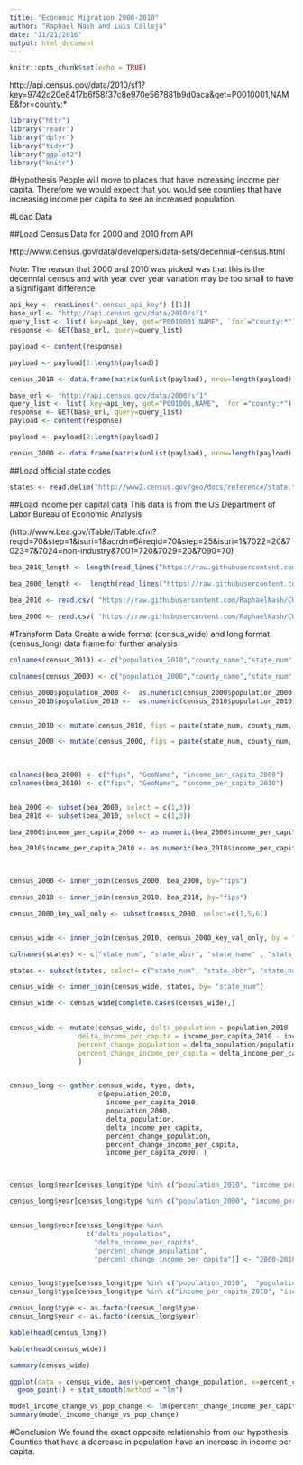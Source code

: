 ```yaml
---
title: "Economic Migration 2000-2010"
author: "Raphael Nash and Luis Calleja"
date: "11/21/2016"
output: html_document
---
```


```r
knitr::opts_chunk$set(echo = TRUE)
```
http://api.census.gov/data/2010/sf1?key=9742d20e8417b6f58f37c8e970e567881b9d0aca&get=P0010001,NAME&for=county:*


```r
library("httr")
library("readr")
library("dplyr")
library("tidyr")
library("ggplot2")
library("knitr")
```

#Hypothesis
People will move to places that have increasing income per capita.  Therefore we would expect that you would see counties that have increasing income per capita to see an increased population.  

#Load Data

##Load Census Data for 2000 and 2010 from API

http://www.census.gov/data/developers/data-sets/decennial-census.html

Note:  The reason that 2000 and 2010 was picked was that this is the decennial census and with year over year variation may be too small to have a signifigant difference

```r
api_key <- readLines(".census_api_key") [[1]]
base_url <- "http://api.census.gov/data/2010/sf1"
query_list <- list( key=api_key, get="P0010001,NAME", `for`="county:*")
response <- GET(base_url, query=query_list)

payload <- content(response)

payload <- payload[2:length(payload)]

census_2010 <- data.frame(matrix(unlist(payload), nrow=length(payload), byrow=T,), stringsAsFactors = FALSE)

base_url <- "http://api.census.gov/data/2000/sf1"
query_list <- list( key=api_key, get="P001001,NAME", `for`="county:*")
response <- GET(base_url, query=query_list)
payload <- content(response)

payload <- payload[2:length(payload)]

census_2000 <- data.frame(matrix(unlist(payload), nrow=length(payload), byrow=T), stringsAsFactors = FALSE)
```

##Load official state codes
```r
states <- read.delim("http://www2.census.gov/geo/docs/reference/state.txt", header = TRUE, sep = "|", colClasses=rep("character",4))
```

##Load income per capital data 
This data is from the US Department of Labor Bureau of Economic Analysis

(http://www.bea.gov/iTable/iTable.cfm?reqid=70&step=1&isuri=1&acrdn=6#reqid=70&step=25&isuri=1&7022=20&7023=7&7024=non-industry&7001=720&7029=20&7090=70)

```r

bea_2010_length <- length(read_lines("https://raw.githubusercontent.com/RaphaelNash/CUNY-DATA-607-Final-Project/master/bea_income_per_capita/ipc_2010.csv"))
                          
bea_2000_length <-  length(read_lines("https://raw.githubusercontent.com/RaphaelNash/CUNY-DATA-607-Final-Project/master/bea_income_per_capita/ipc_2000.csv"))

bea_2010 <- read.csv( "https://raw.githubusercontent.com/RaphaelNash/CUNY-DATA-607-Final-Project/master/bea_income_per_capita/ipc_2010.csv", nrows = (bea_2010_length-16), skip = 4, stringsAsFactors = FALSE)

bea_2000 <- read.csv( "https://raw.githubusercontent.com/RaphaelNash/CUNY-DATA-607-Final-Project/master/bea_income_per_capita/ipc_2000.csv", nrows = (bea_2000_length-16), skip = 4, stringsAsFactors = FALSE)

```

#Transform Data
Create a wide format (census_wide) and long format (census_long) data frame for further analysis
```r
colnames(census_2010) <- c("population_2010","county_name","state_num", "county_num")

colnames(census_2000) <- c("population_2000","county_name","state_num", "county_num")

census_2000$population_2000 <-  as.numeric(census_2000$population_2000 )
census_2010$population_2010 <-  as.numeric(census_2010$population_2010)


census_2010 <- mutate(census_2010, fips = paste(state_num, county_num, sep="") )

census_2000 <- mutate(census_2000, fips = paste(state_num, county_num, sep="") )
 

 
colnames(bea_2000) <- c("fips", "GeoName", "income_per_capita_2000")
colnames(bea_2010) <- c("fips", "GeoName", "income_per_capita_2010")


bea_2000 <- subset(bea_2000, select = c(1,3))
bea_2010 <- subset(bea_2010, select = c(1,3))

bea_2000$income_per_capita_2000 <- as.numeric(bea_2000$income_per_capita_2000)

bea_2010$income_per_capita_2010 <- as.numeric(bea_2010$income_per_capita_2010)
 


census_2000 <- inner_join(census_2000, bea_2000, by="fips")

census_2010 <- inner_join(census_2010, bea_2010, by="fips")

census_2000_key_val_only <- subset(census_2000, select=c(1,5,6))


census_wide <- inner_join(census_2010, census_2000_key_val_only, by = "fips")

colnames(states) <- c("state_num", "state_abbr", "state_name" , "stats_ens")

states <- subset(states, select= c("state_num", "state_abbr", "state_name" ))

census_wide <- inner_join(census_wide, states, by= "state_num")

census_wide <- census_wide[complete.cases(census_wide),]

 
census_wide <- mutate(census_wide, delta_population = population_2010 - population_2000 ,
                 delta_income_per_capita = income_per_capita_2010 - income_per_capita_2000,
                 percent_change_population = delta_population/population_2000,
                 percent_change_income_per_capita = delta_income_per_capita/income_per_capita_2000
                 )


census_long <- gather(census_wide, type, data, 
                      c(population_2010, 
                        income_per_capita_2010, 
                        population_2000, 
                        delta_population, 
                        delta_income_per_capita, 
                        percent_change_population, 
                        percent_change_income_per_capita,
                        income_per_capita_2000) )



census_long$year[census_long$type %in% c("population_2010", "income_per_capita_2010" )] <- "2010"

census_long$year[census_long$type %in% c("population_2000", "income_per_capita_2000" )] <- "2010"


census_long$year[census_long$type %in% 
                   c("delta_population",
                     "delta_income_per_capita", 
                     "percent_change_population", 
                     "percent_change_income_per_capita")] <- "2000-2010"


census_long$type[census_long$type %in% c("population_2010",  "population_2000") ] <- "population"
census_long$type[census_long$type %in% c("income_per_capita_2010", "income_per_capita_2010")] <- "income_per_capita"

census_long$type <- as.factor(census_long$type)
census_long$year <- as.factor(census_long$year)

kable(head(census_long))

kable(head(census_wide))

```

```r
summary(census_wide)
```


```r

ggplot(data = census_wide, aes(y=percent_change_population, x=percent_change_income_per_capita )) + 
  geom_point() + stat_smooth(method = "lm")
```

```r
model_income_change_vs_pop_change <- lm(percent_change_income_per_capita ~  percent_change_population, data = census_wide)
summary(model_income_change_vs_pop_change)
```

#Conclusion
We found the exact opposite relationship from our hypothesis.  Counties that have a decrease in population have an increase in income per capita.  




